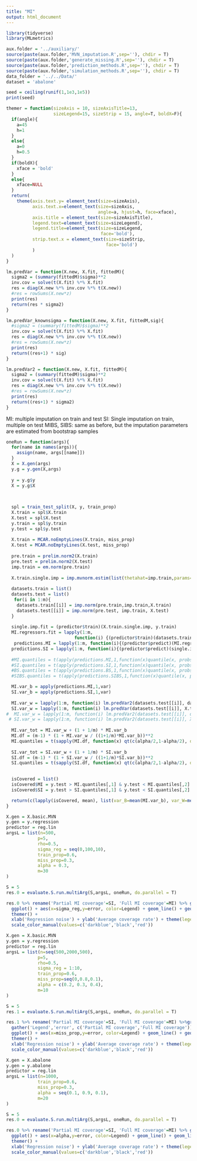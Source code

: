 ```yaml
---
title: "MI"
output: html_document
---
```


```r
library(tidyverse)
library(MLmetrics)
```

```r
aux.folder = '../auxiliary/'
source(paste(aux.folder,'MVN_imputation.R',sep=''), chdir = T)
source(paste(aux.folder,'generate_missing.R',sep=''), chdir = T)
source(paste(aux.folder,'prediction_methods.R',sep=''), chdir = T)
source(paste(aux.folder,'simulation_methods.R',sep=''), chdir = T)
data_folder = '../../Data/'
dataset = 'abalone'

seed = ceiling(runif(1,1e3,1e5))
print(seed)

themer = function(sizeAxis = 10, sizeAxisTitle=13,
                  sizeLegend=15, sizeStrip = 15, angle=T, boldX=F){
  if(angle){
    a=45
    h=1
  }
  else{
    a=0
    h=0.5
  }
  if(boldX){
    xface = 'bold'
  }
  else{
    xface=NULL
  }
  return(
    theme(axis.text.y= element_text(size=sizeAxis),
          axis.text.x=element_text(size=sizeAxis,
                                   angle=a, hjust=h, face=xface),
          axis.title = element_text(size=sizeAxisTitle),
          legend.text=element_text(size=sizeLegend),
          legend.title=element_text(size=sizeLegend,
                                    face='bold'),
          strip.text.x = element_text(size=sizeStrip,
                                      face='bold')
          )
  )
}
``` 

```r
lm.predVar = function(X.new, X.fit, fittedM){
  sigma2 = (summary(fittedM)$sigma)**2
  inv.cov = solve(t(X.fit) %*% X.fit)
  res = diag(X.new %*% inv.cov %*% t(X.new))
  #res = rowSums(X.new*z)
  print(res)
  return(res * sigma2)
}

lm.predVar_knownsigma = function(X.new, X.fit, fittedM,sig){
  #sigma2 = (summary(fittedM)$sigma)**2
  inv.cov = solve(t(X.fit) %*% X.fit)
  res = diag(X.new %*% inv.cov %*% t(X.new))
  #res = rowSums(X.new*z)
  print(res)
  return((res+1) * sig)
}

lm.predVar2 = function(X.new, X.fit, fittedM){
  sigma2 = (summary(fittedM)$sigma)**2
  inv.cov = solve(t(X.fit) %*% X.fit)
  res = diag(X.new %*% inv.cov %*% t(X.new))
  #res = rowSums(X.new*z)
  print(res)
  return((res+1) * sigma2)
}
```

MI: multiple imputation on train and test
SI: Single imputation on train, multiple on test
MIBS, SIBS: same as before, but the imputation parameters are estimated from bootstrap samples 

```r
oneRun = function(args){
  for(name in names(args)){
    assign(name, args[[name]])
  }
  X = X.gen(args)
  y.g = y.gen(X,args)
  
  y = y.g$y
  X = y.g$X
  

  
  spl = train_test_split(X, y, train_prop)
  X.train = spl$X.train
  X.test = spl$X.test
  y.train = spl$y.train
  y.test = spl$y.test
  
  X.train = MCAR.noEmptyLines(X.train, miss_prop)
  X.test = MCAR.noEmptyLines(X.test, miss_prop)
  
  pre.train = prelim.norm2(X.train) 
  pre.test = prelim.norm2(X.test)
  imp.train = em.norm(pre.train)
  
  X.train.single.imp = imp.mvnorm.estim(list(thetahat=imp.train,params=getparam.norm(pre.train,imp.train)),X.train)
  
  datasets.train = list()
  datasets.test = list()
   for(i in 1:m){
    datasets.train[[i]] = imp.norm(pre.train,imp.train,X.train)
    datasets.test[[i]] = imp.norm(pre.test, imp.train, X.test)
  }
  
  single.imp.fit = (predictor$train)(X.train.single.imp, y.train)
  MI.regressors.fit = lapply(1:m,
                          function(i) {(predictor$train)(datasets.train[[i]], y.train)})
   predictions.MI = lapply(1:m, function(i){(predictor$predict)(MI.regressors.fit[[i]], datasets.test[[i]])}) %>% as.data.frame()
  predictions.SI = lapply(1:m, function(i){(predictor$predict)(single.imp.fit, datasets.test[[i]])}) %>% as.data.frame()
 
  #MI.quantiles = t(apply(predictions.MI,1,function(x)quantile(x, probs=c(alpha/2,1-alpha/2)))) %>% as.data.frame()
  #SI.quantiles = t(apply(predictions.SI,1,function(x)quantile(x, probs=c(alpha/2,1-alpha/2)))) %>% as.data.frame()
  #BS.quantiles = t(apply(predictions.BS,1,function(x)quantile(x, probs=c(alpha/2,1-alpha/2)))) %>% as.data.frame()
  #SIBS.quantiles = t(apply(predictions.SIBS,1,function(x)quantile(x, probs=c(alpha/2,1-alpha/2)))) %>% as.data.frame()

  MI.var_b = apply(predictions.MI,1,var)
  SI.var_b = apply(predictions.SI,1,var)
  
  MI.var_w = lapply(1:m, function(i) lm.predVar2(datasets.test[[i]], datasets.train[[i]], MI.regressors.fit[[i]])) %>% as.data.frame() %>% rowMeans()
  SI.var_w = lapply(1:m, function(i) lm.predVar(datasets.test[[i]], X.train.single.imp, single.imp.fit)) %>% as.data.frame() %>% rowMeans()
#  MI.var_w = lapply(1:m, function(i) lm.predVar2(datasets.test[[i]], datasets.train[[i]], y.train,m)) %>% as.data.frame() %>% rowMeans()
 # SI.var_w = lapply(1:m, function(i) lm.predVar2(datasets.test[[i]], X.train.single.imp, y.train,m)) %>% as.data.frame() %>% rowMeans()
  
  MI.var_tot = MI.var_w + (1 + 1/m) * MI.var_b
  MI.df = (m-1) * (1 + MI.var_w / ((1+1/m)*MI.var_b))**2
  MI.quantiles = t(sapply(MI.df, function(x) qt(c(alpha/2,1-alpha/2), df=x))) * sqrt(MI.var_tot) + rowMeans(predictions.MI)
  
  SI.var_tot = SI.var_w + (1 + 1/m) * SI.var_b
  SI.df = (m-1) * (1 + SI.var_w / ((1+1/m)*SI.var_b))**2
  SI.quantiles = t(sapply(SI.df, function(x) qt(c(alpha/2,1-alpha/2), df=x))) * sqrt(SI.var_tot) + rowMeans(predictions.SI)
  

  isCovered = list()
  isCovered$MI = y.test > MI.quantiles[,1] & y.test < MI.quantiles[,2]
  isCovered$SI = y.test > SI.quantiles[,1] & y.test < SI.quantiles[,2]

  return(c(lapply(isCovered, mean), list(var_B=mean(MI.var_b), var_W=mean(MI.var_w), sigma=summary(single.imp.fit)$sigma)))
}
```
```r
X.gen = X.basic.MVN
y.gen = y.regression
predictor = reg.lin
argsL = list(n=500,
            p=5,
            rho=0.5,
            sigma_reg = seq(0,100,10),
            train_prop=0.6,
            miss_prop=0.3,
            alpha = 0.3,
            m=30
)

S = 5
res.0 = evaluate.S.run.multiArg(S,argsL, oneRun, do.parallel = T) 

res.0 %>% rename('Partial MI coverage'=SI, 'Full MI coverage'=MI) %>% gather('Legend','error', c('Partial MI coverage','Full MI coverage')) %>% 
  ggplot() + aes(x=sigma_reg,y=error, color=Legend) + geom_line() + geom_line(aes(y=1-alpha, color='Nominal coverage')) + 
  themer() +
  xlab('Regression noise') + ylab('Average coverage rate') + theme(legend.title = element_blank()) + 
  scale_color_manual(values=c('darkblue','black','red'))
```

```r
X.gen = X.basic.MVN
y.gen = y.regression
predictor = reg.lin
argsL = list(n=seq(500,2000,500),
            p=5,
            rho=0.5,
            sigma_reg = 1:10,
            train_prop=0.6,
            miss_prop=seq(0,0.8,0.1),
            alpha = c(0.2, 0.3, 0.4),
            m=10
)

S = 5
res.1 = evaluate.S.run.multiArg(S,argsL, oneRun, do.parallel = T) 
```
```r
res.1 %>% rename('Partial MI coverage'=SI, 'Full MI coverage'=MI) %>%group_by(miss_prop) %>% summarise_all(mean) %>%
  gather('Legend','error', c('Partial MI coverage','Full MI coverage')) %>% 
  ggplot() + aes(x=miss_prop,y=error, color=Legend) + geom_line() + geom_line(aes(y=1-alpha, color='Nominal coverage')) +
  themer() +
  xlab('Regression noise') + ylab('Average coverage rate') + theme(legend.title = element_blank()) + 
  scale_color_manual(values=c('darkblue','black','red'))
```


```r
X.gen = X.abalone
y.gen = y.abalone
predictor = reg.lin
argsL = list(n=1000,
            train_prop=0.6,
            miss_prop=0.3,
            alpha = seq(0.1, 0.9, 0.1),
            m=20
)

S = 5
res.0 = evaluate.S.run.multiArg(S,argsL, oneRun, do.parallel = T) 

res.0 %>% rename('Partial MI coverage'=SI, 'Full MI coverage'=MI) %>% gather('Legend','error', c('Partial MI coverage','Full MI coverage')) %>% 
  ggplot() + aes(x=alpha,y=error, color=Legend) + geom_line() + geom_line(aes(y=1-alpha, color='Nominal coverage')) + 
  themer() +
  xlab('Regression noise') + ylab('Average coverage rate') + theme(legend.title = element_blank()) + 
  scale_color_manual(values=c('darkblue','black','red'))
```

